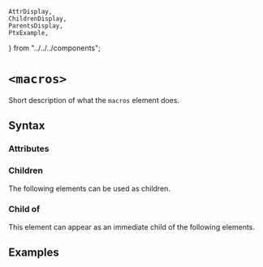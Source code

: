    AttrDisplay,
    ChildrenDisplay,
    ParentsDisplay,
    PtxExample,
} from "../../../components";

# `<macros>`

Short description of what the `macros` element does.

## Syntax

### Attributes

<AttrDisplay name="macros" />

### Children

The following elements can be used as children.

<ChildrenDisplay name="macros" />

### Child of

This element can appear as an immediate child of the following elements.

<ParentsDisplay name="macros" />

## Examples

    